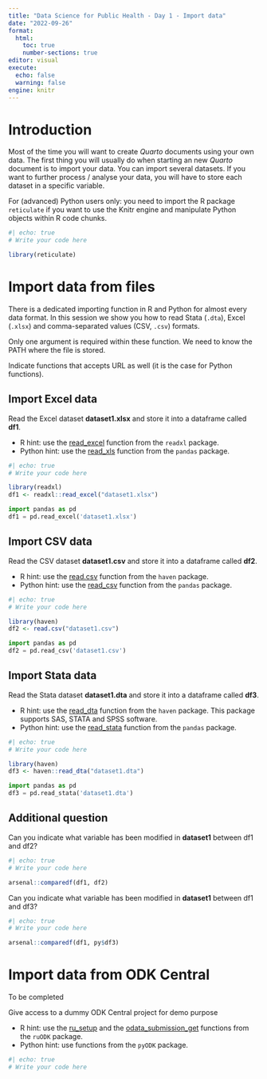 ```yaml
---
title: "Data Science for Public Health - Day 1 - Import data"
date: "2022-09-26"
format:
  html:
    toc: true
    number-sections: true
editor: visual
execute:
  echo: false
  warning: false
engine: knitr
---
```


# Introduction

Most of the time you will want to create *Quarto* documents using your own data. The first thing you will usually do when starting an new *Quarto* document is to import your data. You can import several datasets. If you want to further process / analyse your data, you will have to store each dataset in a specific variable.

::: callout-note
For (advanced) Python users only: you need to import the R package `reticulate` if you want to use the Knitr engine and manipulate Python objects within R code chunks.

```r
#| echo: true
# Write your code here
```

```r
library(reticulate)
```
:::

# Import data from files

There is a dedicated importing function in R and Python for almost every data format. In this session we show you how to read Stata (`.dta`), Excel (`.xlsx`) and comma-separated values (CSV, `.csv`) formats.

Only one argument is required within these function. We need to know the PATH where the file is stored.

Indicate functions that accepts URL as well (it is the case for Python functions).

## Import Excel data

Read the Excel dataset **dataset1.xlsx** and store it into a dataframe called **df1**.

-   R hint: use the [read_excel](https://readxl.tidyverse.org/reference/read_excel.html) function from the `readxl` package.
-   Python hint: use the [read_xls](https://pandas.pydata.org/docs/reference/api/pandas.read_excel.html) function from the `pandas` package.

```r
#| echo: true
# Write your code here
```

```r
library(readxl)
df1 <- readxl::read_excel("dataset1.xlsx")
```

```python
import pandas as pd
df1 = pd.read_excel('dataset1.xlsx')
```

## Import CSV data

Read the CSV dataset **dataset1.csv** and store it into a dataframe called **df2**.

-   R hint: use the [read.csv](https://www.rdocumentation.org/packages/utils/versions/3.6.2/topics/read.table) function from the `haven` package.
-   Python hint: use the [read_csv](https://pandas.pydata.org/docs/reference/api/pandas.read_csv.html) function from the `pandas` package.

```r
#| echo: true
# Write your code here
```

```r
library(haven)
df2 <- read.csv("dataset1.csv")
```

```python
import pandas as pd
df2 = pd.read_csv('dataset1.csv')
```

## Import Stata data

Read the Stata dataset **dataset1.dta** and store it into a dataframe called **df3**.

-   R hint: use the [read_dta](https://haven.tidyverse.org/reference/read_dta.html) function from the `haven` package. This package supports SAS, STATA and SPSS software.
-   Python hint: use the [read_stata](https://pandas.pydata.org/docs/reference/api/pandas.read_stata.html) function from the `pandas` package.

```r
#| echo: true
# Write your code here
```

```r
library(haven)
df3 <- haven::read_dta("dataset1.dta")
```

```python
import pandas as pd
df3 = pd.read_stata('dataset1.dta')
```

## Additional question

Can you indicate what variable has been modified in **dataset1** between df1 and df2?

```r
#| echo: true
# Write your code here
```

```r
arsenal::comparedf(df1, df2)
```

Can you indicate what variable has been modified in **dataset1** between df1 and df3?

```r
#| echo: true
# Write your code here
```

```r
arsenal::comparedf(df1, py$df3)
```

# Import data from ODK Central

To be completed

Give access to a dummy ODK Central project for demo purpose

-   R hint: use the [ru_setup](https://docs.ropensci.org/ruODK/reference/ru_setup.html) and the [odata_submission_get](https://docs.ropensci.org/ruODK/reference/odata_submission_get.html) functions from the `ruODK` package.
-   Python hint: use functions from the `pyODK` package.

```r
#| echo: true
# Write your code here
```
